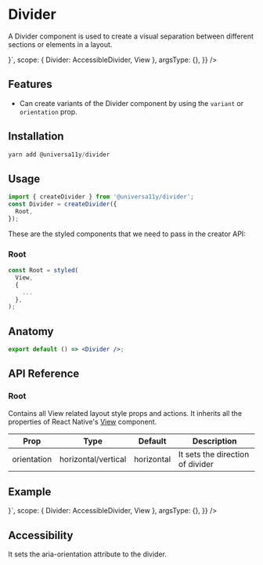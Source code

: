 
<Meta title="components/Divider" />


# Divider

A Divider component is used to create a visual separation between different sections or elements in a layout.

<AppProvider>
  <CodePreview
    showComponentRenderer={true}
    showArgsController={false}
    metaData={{
      code: ` 
      function App () {
        return <View style={{width:100}}><Divider/></View>
    }`,
      scope: { Divider: AccessibleDivider, View },
      argsType: {},
    }}
  />
</AppProvider>

<br />

## Features

- Can create variants of the Divider component by using the `variant` or `orientation` prop.

## Installation

```jsx
yarn add @universa11y/divider
```

## Usage

```jsx
import { createDivider } from '@universa11y/divider';
const Divider = createDivider({
  Root,
});
```

These are the styled components that we need to pass in the creator API:

### Root

```jsx
const Root = styled(
  View,
  {
    ...
  },
);
```

## Anatomy

```jsx
export default () => <Divider />;
```

## API Reference

### Root

Contains all View related layout style props and actions.
It inherits all the properties of React Native's [View](https://reactnative.dev/docs/view#props) component.

| Prop        | Type                | Default    | Description                      |
| ----------- | ------------------- | ---------- | -------------------------------- |
| orientation | horizontal/vertical | horizontal | It sets the direction of divider |

## Example

<AppProvider>
  <CodePreview
    showComponentRenderer={true}
    showArgsController={false}
    metaData={{
      code: ` 
      function App () {
       return <View style={{width:100}}><Divider/></View>
    }`,
      scope: { Divider: AccessibleDivider, View },
      argsType: {},
    }}
  />
</AppProvider>

## Accessibility

It sets the aria-orientation attribute to the divider.
